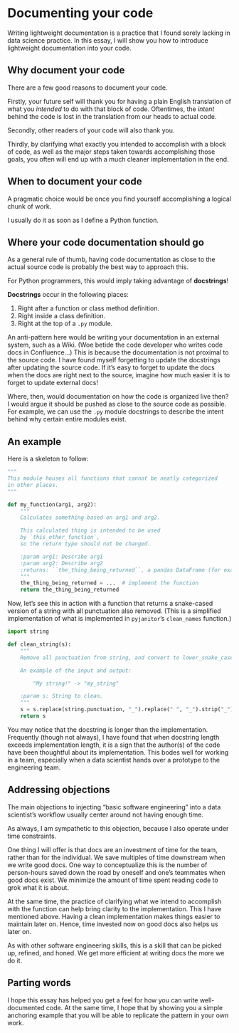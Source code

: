 # Documenting your code

Writing lightweight documentation is a practice that I found
sorely lacking in data science practice.
In this essay, I will show you how to introduce lightweight documentation
into your code.

## Why document your code

There are a few good reasons to document your code.

Firstly, your future self will thank you
for having a plain English translation of what you _intended_ to do
with that block of code.
Oftentimes, the _intent_ behind the code
is lost in the translation from our heads to actual code.

Secondly, other readers of your code
will also thank you.

Thirdly, by clarifying what exactly you intended to accomplish with a block of code,
as well as the major steps taken towards accomplishing those goals,
you often will end up with a much cleaner implementation in the end.

## When to document your code

A pragmatic choice would be once you find yourself accomplishing
a logical chunk of work.

I usually do it as soon as I define a Python function.

## Where your code documentation should go

As a general rule of thumb,
having code documentation as close to the actual source code
is probably the best way to approach this.

For Python programmers, this would imply taking advantage of __docstrings__!

**Docstrings** occur in the following places:

1. Right after a function or class method definition.
1. Right inside a class definition.
1. Right at the top of a `.py` module.

An anti-pattern here
would be writing your documentation in an external system,
such as a Wiki.
(Woe betide the code developer who writes code docs in Confluence...)
This is because the documentation is not proximal to the source code.
I have found myself forgetting to update the docstrings
after updating the source code.
If it's easy to forget to update the docs
when the docs are right next to the source,
imagine how much easier it is to forget to update external docs!

Where, then, would documentation on how the code is organized live then?
I would argue it should be pushed as close to the source code as possible.
For example, we can use the `.py` module docstrings
to describe the intent behind why certain entire modules exist.

## An example

Here is a skeleton to follow:

```python
"""
This module houses all functions that cannot be neatly categorized
in other places.
"""

def my_function(arg1, arg2):
    """
    Calculates something based on arg1 and arg2.

    This calculated thing is intended to be used
    by `this_other_function`,
    so the return type should not be changed.

    :param arg1: Describe arg1
    :param arg2: Describe arg2
    :returns: ``the_thing_being_returned``, a pandas DataFrame (for example).
    """
    the_thing_being_returned = ...  # implement the function
    return the_thing_being_returned
```

Now, let's see this in action with a function
that returns a snake-cased version of a string
with all punctuation also removed.
(This is a simplified implementation of what is implemented in `pyjanitor`'s
`clean_names` function.)

```python
import string

def clean_string(s):
    """
    Remove all punctuation from string, and convert to lower_snake_case.

    An example of the input and output:

        "My string!" -> "my_string"

    :param s: String to clean.
    """
    s = s.replace(string.punctuation, "_").replace(" ", "_").strip("_").lower()
    return s
```

You may notice that the docstring is longer than the implementation.
Frequently (though not always),
I have found that when docstring length exceeds implementation length,
it is a sign that the author(s) of the code
have been thoughtful about its implementation.
This bodes well for working in a team,
especially when a data scientist hands over a prototype
to the engineering team.

## Addressing objections

The main objections to injecting "basic software engineering"
into a data scientist's workflow
usually center around not having enough time.

As always, I am sympathetic to this objection,
because I also operate under time constraints.

One thing I will offer is that docs are an investment of time
for the team, rather than for the individual.
We save multiples of time downstream
when we write good docs.
One way to conceptualize this is the number of person-hours saved
down the road by oneself and one's teammates when good docs exist.
We minimize the amount of time spent reading code
to grok what it is about.

At the same time,
the practice of clarifying what we intend to accomplish with the function
can help bring clarity to the implementation.
This I have mentioned above.
Having a clean implementation makes things easier to maintain later on.
Hence, time invested now on good docs
also helps us later on.

As with other software engineering skills,
this is a skill that can be picked up, refined, and honed.
We get more efficient at writing docs the more we do it.

## Parting words

I hope this essay has helped you get a feel
for how you can write well-documented code.
At the same time, I hope that by showing you a simple anchoring example
that you will be able to replicate the pattern in your own work.
